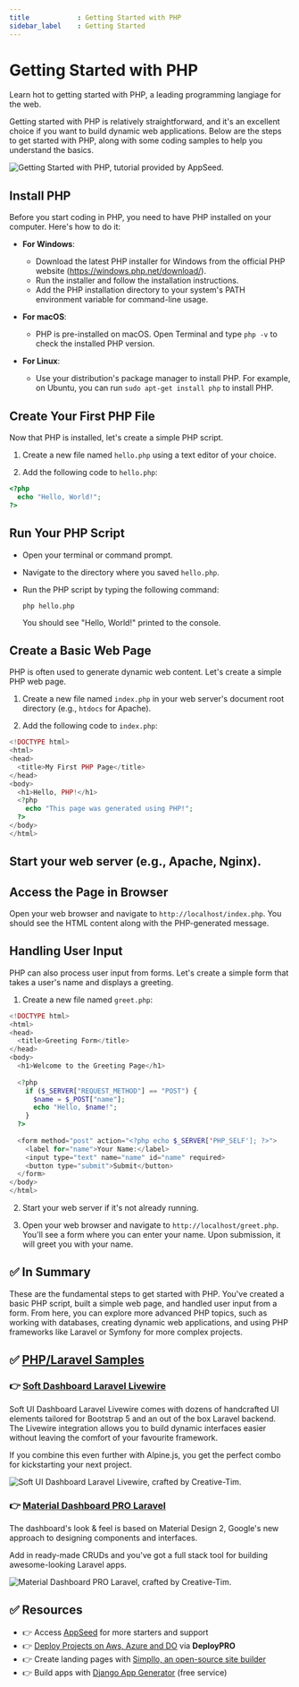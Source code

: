 ```yaml
---
title            : Getting Started with PHP
sidebar_label    : Getting Started
---
```


# Getting Started with PHP

<SubHeading>Learn hot to getting started with PHP, a leading programming langiage for the web.</SubHeading>

Getting started with PHP is relatively straightforward, and it's an excellent choice if you want to build dynamic web applications. 
Below are the steps to get started with PHP, along with some coding samples to help you understand the basics.

![Getting Started with PHP, tutorial provided by AppSeed.](https://github-production-user-asset-6210df.s3.amazonaws.com/51070104/270268362-0d36a57c-aa00-4e0d-a229-e163027b3916.jpg) 

## **Install PHP**

Before you start coding in PHP, you need to have PHP installed on your computer. Here's how to do it:

- **For Windows**:
  - Download the latest PHP installer for Windows from the official PHP website (https://windows.php.net/download/).
  - Run the installer and follow the installation instructions.
  - Add the PHP installation directory to your system's PATH environment variable for command-line usage.

- **For macOS**:
  - PHP is pre-installed on macOS. Open Terminal and type `php -v` to check the installed PHP version.

- **For Linux**:
  - Use your distribution's package manager to install PHP. For example, on Ubuntu, you can run `sudo apt-get install php` to install PHP.

## **Create Your First PHP File**

Now that PHP is installed, let's create a simple PHP script.

1. Create a new file named `hello.php` using a text editor of your choice.

2. Add the following code to `hello.php`:

```php
<?php
  echo "Hello, World!";
?>
```

## **Run Your PHP Script**

- Open your terminal or command prompt.

- Navigate to the directory where you saved `hello.php`.

- Run the PHP script by typing the following command:

  ```
  php hello.php
  ```

  You should see "Hello, World!" printed to the console.

## **Create a Basic Web Page**

PHP is often used to generate dynamic web content. Let's create a simple PHP web page.

1. Create a new file named `index.php` in your web server's document root directory (e.g., `htdocs` for Apache).

2. Add the following code to `index.php`:

```php
<!DOCTYPE html>
<html>
<head>
  <title>My First PHP Page</title>
</head>
<body>
  <h1>Hello, PHP!</h1>
  <?php
    echo "This page was generated using PHP!";
  ?>
</body>
</html>
```

## Start your web server (e.g., Apache, Nginx).

## Access the Page in Browser

Open your web browser and navigate to `http://localhost/index.php`. You should see the HTML content along with the PHP-generated message.

## **Handling User Input**

PHP can also process user input from forms. Let's create a simple form that takes a user's name and displays a greeting.

1. Create a new file named `greet.php`:

```php
<!DOCTYPE html>
<html>
<head>
  <title>Greeting Form</title>
</head>
<body>
  <h1>Welcome to the Greeting Page</h1>
  
  <?php
    if ($_SERVER["REQUEST_METHOD"] == "POST") {
      $name = $_POST["name"];
      echo "Hello, $name!";
    }
  ?>
  
  <form method="post" action="<?php echo $_SERVER['PHP_SELF']; ?>">
    <label for="name">Your Name:</label>
    <input type="text" name="name" id="name" required>
    <button type="submit">Submit</button>
  </form>
</body>
</html>
```

2. Start your web server if it's not already running.

3. Open your web browser and navigate to `http://localhost/greet.php`. You'll see a form where you can enter your name. Upon submission, it will greet you with your name.

## ✅ In Summary

These are the fundamental steps to get started with PHP. You've created a basic PHP script, built a simple web page, and handled user input from a form. 
From here, you can explore more advanced PHP topics, such as working with databases, creating dynamic web applications, and using PHP frameworks like Laravel or Symfony for more complex projects.

## ✅ [PHP/Laravel Samples](https://www.creative-tim.com/templates/laravel?AFFILIATE=128200)

### 👉 [Soft Dashboard Laravel Livewire](https://www.creative-tim.com/product/soft-ui-dashboard-laravel-livewire?AFFILIATE=128200)

Soft UI Dashboard Laravel Livewire comes with dozens of handcrafted UI elements tailored for Bootstrap 5 and an out of the box Laravel backend. 
The Livewire integration allows you to build dynamic interfaces easier without leaving the comfort of your favourite framework. 

If you combine this even further with Alpine.js, you get the perfect combo for kickstarting your next project.

![Soft UI Dashboard Laravel Livewire, crafted by Creative-Tim.](https://github-production-user-asset-6210df.s3.amazonaws.com/51070104/270264605-5d2206b4-dd44-43b5-acbe-25d83046b360.png)

### 👉 [Material Dashboard PRO Laravel](https://www.creative-tim.com/product/material-dashboard-pro-laravel?AFFILIATE=128200)

The dashboard's look & feel is based on Material Design 2, Google's new approach to designing components and interfaces. 

Add in ready-made CRUDs and you've got a full stack tool for building awesome-looking Laravel apps.

![Material Dashboard PRO Laravel, crafted by Creative-Tim.](https://github-production-user-asset-6210df.s3.amazonaws.com/51070104/270265063-32f8944c-ed0e-4a77-a8b6-725d6dc4b3cb.png)

## ✅ Resources

- 👉 Access [AppSeed](https://appseed.us/) for more starters and support 
- 👉 [Deploy Projects on Aws, Azure and DO](https://www.docs.deploypro.dev/) via **DeployPRO**
- 👉 Create landing pages with [Simpllo, an open-source site builder](https://www.simpllo.com/)
- 👉 Build apps with [Django App Generator](https://app-generator.dev/django/) (free service)
